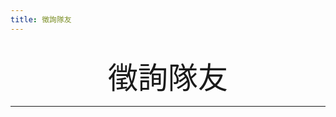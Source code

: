 ```yaml
---
title: 徵詢隊友
---
```

<br>
<center><font size="10" >徵詢隊友 </font></p></center>
___

<div class="line-it-button" data-lang="en" data-type="share-a" data-ver="3" data-url="https://tpemartin.github.io/github-website-example3/" data-color="default" data-size="small" data-count="false" style="display: none;"></div>
 <script src="https://d.line-scdn.net/r/web/social-plugin/js/thirdparty/loader.min.js" async="async" defer="defer"></script>